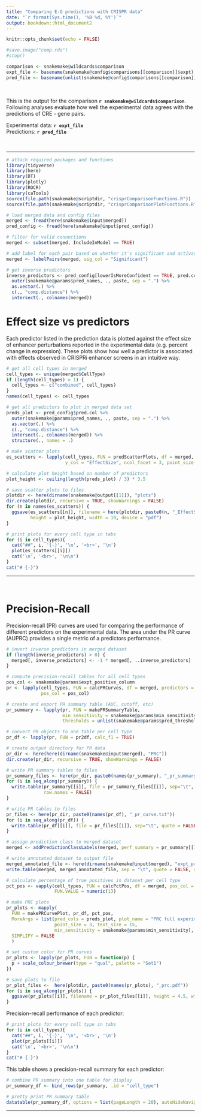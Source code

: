 ```yaml
---
title: "Comparing E-G predictions with CRISPR data"
date: "`r format(Sys.time(), '%B %d, %Y')`"
output: bookdown::html_document2
---
```


```r
knitr::opts_chunk$set(echo = FALSE)

#save.image("comp.rda")
#stop()
```

```r
comparison <- snakemake@wildcards$comparison
expt_file <- basename(snakemake@config$comparisons[[comparison]]$expt)
pred_file <- basename(unlist(snakemake@config$comparisons[[comparison]]$pred))
```

<br>

This is the output for the comparison **`r snakemake@wildcards$comparison`**. Following analyses
evaluate how well the experimental data agrees with the predictions of CRE - gene pairs.

Experimental data: **`r expt_file`**  
Predictions: **`r pred_file`**

<br>

***

```r
# attach required packages and functions
library(tidyverse)
library(here)
library(DT)
library(plotly)
library(ROCR)
library(caTools)
source(file.path(snakemake@scriptdir, "crisprComparisonFunctions.R"))
source(file.path(snakemake@scriptdir, "crisprComparisonPlotFunctions.R"))
```

```r
# load merged data and config files
merged <- fread(here(snakemake@input$merged))
pred_config <- fread(here(snakemake@input$pred_config))

# filter for valid connections
merged <- subset(merged, IncludeInModel == TRUE)

# add label for each pair based on whether it's significant and activates or represses it's target
merged <- labelPairs(merged, sig_col = "Significant")

# get inverse predictors
inverse_predictors <- pred_config[lowerIsMoreConfident == TRUE, pred.col] %>% 
  outer(snakemake@params$pred_names, ., paste, sep = ".") %>% 
  as.vector(.) %>% 
  c(., "comp.distance") %>% 
  intersect(., colnames(merged))
```

# Effect size vs predictors {.tabset .tabset-pills}
Each predictor listed in the prediction data is plotted against the effect size of enhancer
perturbations reported in the experimental data (e.g. percent change in expression). These plots
show how well a predictor is associated with effects observed in CRISPRi enhancer screens in an
intuitive way.

```r
# get all cell types in merged
cell_types <- unique(merged$CellType)
if (length(cell_types) > 1) {
  cell_types <- c("combined", cell_types)
}
names(cell_types) <- cell_types

# get all predictors to plot in merged data set
preds_plot <- pred_config$pred.col %>% 
  outer(snakemake@params$pred_names, ., paste, sep = ".") %>% 
  as.vector(.) %>% 
  c(., "comp.distance") %>% 
  intersect(., colnames(merged)) %>% 
  structure(., names = .)

# make scatter plots
es_scatters <- lapply(cell_types, FUN = predScatterPlots, df = merged, predictors = preds_plot,
                      y_col = "EffectSize", ncol_facet = 3, point_size = 2, text_size = 13)
```

```r
# calculate plot height based on number of predictors
plot_height <- ceiling(length(preds_plot) / 3) * 3.5

# save scatter plots to files
plotdir <- here(dirname(snakemake@output[[1]]), "plots")
dir.create(plotdir, recursive = TRUE, showWarnings = FALSE)
for (n in names(es_scatters)) {
  ggsave(es_scatters[[n]], filename = here(plotdir, paste0(n, "_EffectSize_scatter_plots.pdf")),
         height = plot_height, width = 10, device = "pdf")
}
```

```r
# print plots for every cell type in tabs
for (i in cell_types){
  cat("##", i, '{-}', '\n', '<br>', '\n')
  plot(es_scatters[[i]])
  cat('\n', '<br>', '\n\n')
}
cat("# {-}")
```

***

<br>

# Precision-Recall {.tabset .tabset-pills}
Precision-recall (PR) curves are used for comparing the performance of different predictors on the
experimental data. The area under the PR curve (AUPRC) provides a single metric of a predictors
performance.

```r
# invert inverse predictors in merged dataset
if (length(inverse_predictors) > 0) {
  merged[, inverse_predictors] <- -1 * merged[, ..inverse_predictors]
}

# compute precision-recall tables for all cell types
pos_col <- snakemake@params$expt_positive_column
pr <- lapply(cell_types, FUN = calcPRCurves, df = merged, predictors = preds_plot,
             pos_col = pos_col) 

# create and export PR summary table (AUC, cutoff, etc)
pr_summary <- lapply(pr, FUN = makePRSummaryTable,
                     min_sensitivity = snakemake@params$min_sensitivity,
                     thresholds = unlist(snakemake@params$pred_threshold))

# convert PR objects to one table per cell type
pr_df <- lapply(pr, FUN = pr2df, calc_f1 = TRUE)

# create output directory for PR data
pr_dir <- here(here(dirname(snakemake@input$merged), "PRC"))
dir.create(pr_dir, recursive = TRUE, showWarnings = FALSE)

# write PR summary tables to files
pr_summary_files <- here(pr_dir, paste0(names(pr_summary), "_pr_summary.txt"))
for (i in seq_along(pr_summary)) {
  write.table(pr_summary[[i]], file = pr_summary_files[[i]], sep="\t", quote = FALSE,
              row.names = FALSE)
}

# write PR tables to files
pr_files <- here(pr_dir, paste0(names(pr_df), "_pr_curve.txt"))
for (i in seq_along(pr_df)) {
  write.table(pr_df[[i]], file = pr_files[[i]], sep="\t", quote = FALSE, row.names = FALSE)
}
```

```r
# assign prediction class to merged dataset
merged <- addPredictionClassLabels(merged, perf_summary = pr_summary[[1]], pos_col = pos_col)

# write annotated dataset to output file
merged_annotated_file <- here(dirname(snakemake@input$merged), "expt_pred_merged_annotated.txt")
write.table(merged, merged_annotated_file, sep = "\t", quote = FALSE, row.names = FALSE)

# calculate percentage of true positives in dataset per cell type
pct_pos <- vapply(cell_types, FUN = calcPctPos, df = merged, pos_col = pos_col,
                  FUN.VALUE = numeric(1))

# make PRC plots
pr_plots <- mapply(
  FUN = makePRCurvePlot, pr_df, pct_pos,
  MoreArgs = list(pred_cols = preds_plot, plot_name = "PRC full experimental data",
                  point_size = 3, text_size = 15, 
                  min_sensitivity = snakemake@params$min_sensitivity),
  SIMPLIFY = FALSE
  )

# set custom color for PR curves
pr_plots <- lapply(pr_plots, FUN = function(p) {
  p + scale_colour_brewer(type = "qual", palette = "Set1")
})

# save plots to file
pr_plot_files <-  here(plotdir, paste0(names(pr_plots), "_prc.pdf"))
for (i in seq_along(pr_plots)) {
  ggsave(pr_plots[[i]], filename = pr_plot_files[[i]], height = 4.5, width = 7, device = "pdf")
}
```

Precision-recall performance of each predictor:

```r
# print plots for every cell type in tabs
for (i in cell_types){
  cat("##", i, '{-}', '\n', '<br>', '\n')
  plot(pr_plots[[i]])
  cat('\n', '<br>', '\n\n')
}
cat("# {-}")
```

This table shows a precision-recall summary for each predictor:
```r
# combine PR summary into one table for display
pr_summary_df <- bind_rows(pr_summary, .id = "cell_type")

# pretty print PR summary table
datatable(pr_summary_df, options = list(pageLength = 20), autoHideNavigation = TRUE)
```

***
